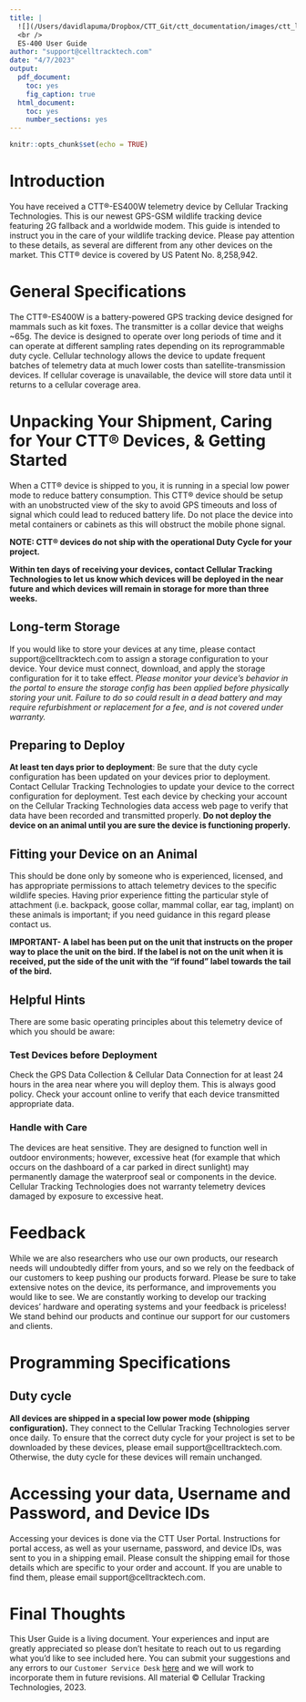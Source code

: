 ```yaml
---
title: |
  ![](/Users/davidlapuma/Dropbox/CTT_Git/ctt_documentation/images/ctt_logo.png){width=3in}  
  <br />
  ES-400 User Guide
author: "support@celltracktech.com"
date: "4/7/2023"
output:
  pdf_document:
    toc: yes
    fig_caption: true
  html_document:
    toc: yes
    number_sections: yes
---
```


```r
knitr::opts_chunk$set(echo = TRUE)
```

# Introduction

You have received a CTT®-ES400W telemetry device by Cellular Tracking Technologies. This is our newest GPS-GSM wildlife tracking device featuring 2G fallback and a worldwide modem. This guide is intended to instruct you in the care of your wildlife tracking device. Please pay attention to these details, as several are different from any other devices on the market. This CTT® device is covered by US Patent No. 8,258,942.

# General Specifications

The CTT®-ES400W is a battery-powered GPS tracking device designed for mammals such as kit foxes. The transmitter is a collar device that weighs ~65g. The device is designed to operate over long periods of time and it can operate at different sampling rates depending on its reprogrammable duty cycle. Cellular technology allows the device to update frequent batches of telemetry data at much lower costs than satellite-transmission devices. If cellular coverage is unavailable, the device will store data until it returns to a cellular coverage area. 

# Unpacking Your Shipment, Caring for Your CTT® Devices, & Getting Started

When a CTT® device is shipped to you, it is running in a special low power mode to reduce battery consumption. This CTT® device should be setup with an unobstructed view of the sky to avoid GPS timeouts and loss of signal which could lead to reduced battery life. Do not place the device into metal containers or cabinets as this will obstruct the mobile phone signal.

**NOTE: CTT® devices do not ship with the operational Duty Cycle for your project.**

**Within ten days of receiving your devices, contact Cellular Tracking Technologies to let us know which devices will be deployed in the near future and which devices will remain in storage for more than three weeks.**

## Long-term Storage

If you would like to store your devices at any time, please contact support@celltracktech.com to assign a storage configuration to your device. Your device must connect, download, and apply the storage configuration for it to take effect. *Please monitor your device's behavior in the portal to ensure the storage config has been applied before physically storing your unit. Failure to do so could result in a dead battery and may require refurbishment or replacement for a fee, and is not covered under warranty.*

## Preparing to Deploy

**At least ten days prior to deployment**: Be sure that the duty cycle configuration has been updated on your devices prior to deployment. Contact Cellular Tracking Technologies to update your device to the correct configuration for deployment. Test each device by checking your account on the Cellular Tracking Technologies data access web page to verify that data have been recorded and transmitted properly. **Do not deploy the device on an animal until you are sure the device is functioning properly.**

## Fitting your Device on an Animal

This should be done only by someone who is experienced, licensed, and has appropriate permissions to attach telemetry devices to the specific wildlife species. Having prior experience fitting the particular style of attachment (i.e. backpack, goose collar, mammal collar, ear tag, implant) on these animals is important; if you need guidance in this regard please contact us. 
						
**IMPORTANT- A label has been put on the unit that instructs on the proper way to place the unit on the bird.  If the label is not on the unit when it is received, put the side of the unit with the “if found” label towards the tail of the bird.**

## Helpful Hints

There are some basic operating principles about this telemetry device of which you should be aware:

### Test Devices before Deployment

Check the GPS Data Collection & Cellular Data Connection for at least 24 hours in the area near where you will deploy them. This is always good policy. Check your account online to verify that each device transmitted appropriate data.

### Handle with Care

The devices are heat sensitive. They are designed to function well in outdoor environments; however, excessive heat (for example that which occurs on the dashboard of a car parked in direct sunlight) may permanently damage the waterproof seal or components in the device. Cellular Tracking Technologies does not warranty telemetry devices damaged by exposure to excessive heat.

# Feedback

While we are also researchers who use our own products, our research needs will undoubtedly differ from yours, and so we rely on the feedback of our customers to keep pushing our products forward. Please be sure to take extensive notes on the device, its performance, and improvements you would like to see. We are constantly working to develop our tracking devices’ hardware and operating systems and your feedback is priceless! We stand behind our products and continue our support for our customers and clients.

# Programming Specifications

## Duty cycle

**All devices are shipped in a special low power mode (shipping configuration).** They connect to the Cellular Tracking Technologies server once daily.  To ensure that the correct duty cycle for your project is set to be downloaded by these devices, please email support@celltracktech.com. Otherwise, the duty cycle for these devices will remain unchanged.

# Accessing your data, Username and Password, and Device IDs

Accessing your devices is done via the CTT User Portal. Instructions for portal access, as well as your username, password, and device IDs, was sent to you in a shipping email. Please consult the shipping email for those details which are specific to your order and account. If you are unable to find them, please email support@celltracktech.com.

# Final Thoughts

This User Guide is a living document. Your experiences and input are greatly appreciated so please don't hesitate to reach out to us regarding what you'd like to see included here. You can submit your suggestions and any errors to our `Customer Service Desk` [here](https://celltracktech.com/pages/customer-service-desk-csd) and we will work to incorporate them in future revisions. All material © Cellular Tracking Technologies, 2023.

